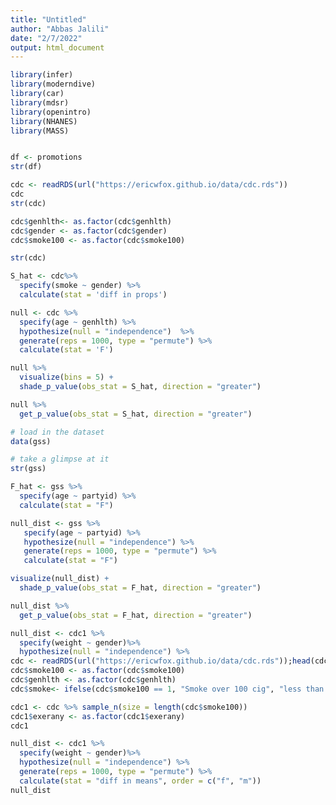 ```yaml
---
title: "Untitled"
author: "Abbas Jalili"
date: "2/7/2022"
output: html_document
---
```


```r
library(infer)
library(moderndive)
library(car)
library(mdsr)
library(openintro)
library(NHANES)
library(MASS)


df <- promotions
str(df)
```

```r
cdc <- readRDS(url("https://ericwfox.github.io/data/cdc.rds"))
cdc
str(cdc)
```

```r
cdc$genhlth<- as.factor(cdc$genhlth)
cdc$gender <- as.factor(cdc$gender)
cdc$smoke100 <- as.factor(cdc$smoke100)
```

```r
str(cdc)
```


```r
S_hat <- cdc%>%
  specify(smoke ~ gender) %>%
  calculate(stat = 'diff in props')
```


```r
null <- cdc %>%
  specify(age ~ genhlth) %>%
  hypothesize(null = "independence")  %>%
  generate(reps = 1000, type = "permute") %>%
  calculate(stat = 'F')
```


```r
null %>%
  visualize(bins = 5) +
  shade_p_value(obs_stat = S_hat, direction = "greater")
```

```r
null %>%
  get_p_value(obs_stat = S_hat, direction = "greater")
```



```r
# load in the dataset
data(gss)

# take a glimpse at it
str(gss)
```

```r
F_hat <- gss %>% 
  specify(age ~ partyid) %>%
  calculate(stat = "F")
```

```r
null_dist <- gss %>%
   specify(age ~ partyid) %>%
   hypothesize(null = "independence") %>%
   generate(reps = 1000, type = "permute") %>%
   calculate(stat = "F")
```

```r
visualize(null_dist) +
  shade_p_value(obs_stat = F_hat, direction = "greater")
```

```r
null_dist %>%
  get_p_value(obs_stat = F_hat, direction = "greater")
```


```r
null_dist <- cdc1 %>%
  specify(weight ~ gender)%>%
  hypothesize(null = "independence") %>%
cdc <- readRDS(url("https://ericwfox.github.io/data/cdc.rds"));head(cdc)
cdc$smoke100 <- as.factor(cdc$smoke100)
cdc$genhlth <- as.factor(cdc$genhlth)
cdc$smoke<- ifelse(cdc$smoke100 == 1, "Smoke over 100 cig", "less than 100 cig")

cdc1 <- cdc %>% sample_n(size = length(cdc$smoke100))
cdc1$exerany <- as.factor(cdc1$exerany)
cdc1

```


```r
null_dist <- cdc1 %>%
  specify(weight ~ gender)%>%
  hypothesize(null = "independence") %>%
  generate(reps = 1000, type = "permute") %>%
  calculate(stat = "diff in means", order = c("f", "m"))
null_dist

```




